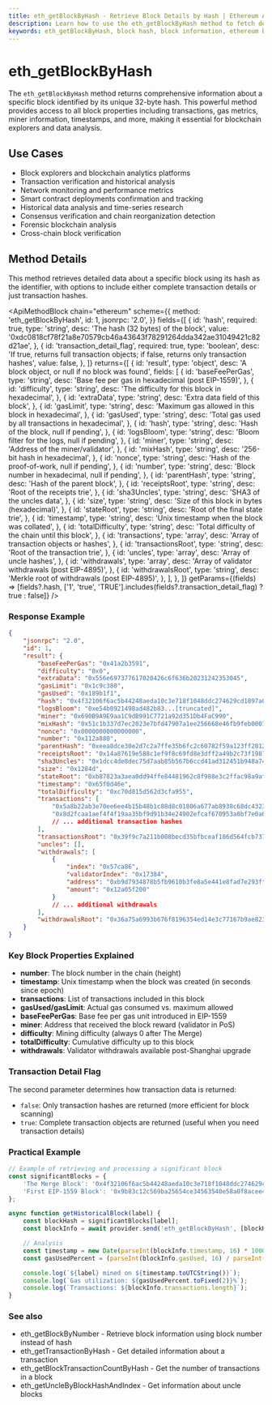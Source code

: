 ```yaml
---
title: eth_getBlockByHash - Retrieve Block Details by Hash | Ethereum API Methods
description: Learn how to use the eth_getBlockByHash method to fetch detailed information about Ethereum blocks using their hash. Includes transaction details and block properties.
keywords: eth_getBlockByHash, block hash, block information, ethereum block, transaction history, blockchain explorer, block data, block header, block details, eth block lookup
---
```


# eth_getBlockByHash

The `eth_getBlockByHash` method returns comprehensive information about a specific block identified by its unique 32-byte hash. This powerful method provides access to all block properties including transactions, gas metrics, miner information, timestamps, and more, making it essential for blockchain explorers and data analysis.

## Use Cases

- Block explorers and blockchain analytics platforms
- Transaction verification and historical analysis
- Network monitoring and performance metrics
- Smart contract deployments confirmation and tracking
- Historical data analysis and time-series research
- Consensus verification and chain reorganization detection
- Forensic blockchain analysis
- Cross-chain block verification

## Method Details

This method retrieves detailed data about a specific block using its hash as the identifier, with options to include either complete transaction details or just transaction hashes.

<ApiMethodBlock
	chain="ethereum"
	scheme={{
		method: 'eth_getBlockByHash',
		id: 1,
		jsonrpc: '2.0',
	}}
	fields={[
		{
			id: 'hash',
			required: true,
			type: 'string',
			desc: 'The hash (32 bytes) of the block',
			value: '0xdc0818cf78f21a8e70579cb46a43643f78291264dda342ae31049421c82d21ae',
		},
		{
			id: 'transaction_detail_flag',
			required: true,
			type: 'boolean',
			desc: 'If true, returns full transaction objects; if false, returns only transaction hashes',
			value: false,
		},
	]}
	returns={[
		{
			id: 'result',
			type: 'object',
			desc: 'A block object, or null if no block was found',
			fields: [
				{
					id: 'baseFeePerGas',
					type: 'string',
					desc: 'Base fee per gas in hexadecimal (post EIP-1559)',
				},
				{
					id: 'difficulty',
					type: 'string',
					desc: 'The difficulty for this block in hexadecimal',
				},
				{
					id: 'extraData',
					type: 'string',
					desc: 'Extra data field of this block',
				},
				{
					id: 'gasLimit',
					type: 'string',
					desc: 'Maximum gas allowed in this block in hexadecimal',
				},
				{
					id: 'gasUsed',
					type: 'string',
					desc: 'Total gas used by all transactions in hexadecimal',
				},
				{
					id: 'hash',
					type: 'string',
					desc: 'Hash of the block, null if pending',
				},
				{
					id: 'logsBloom',
					type: 'string',
					desc: 'Bloom filter for the logs, null if pending',
				},
				{
					id: 'miner',
					type: 'string',
					desc: 'Address of the miner/validator',
				},
				{
					id: 'mixHash',
					type: 'string',
					desc: '256-bit hash in hexadecimal',
				},
				{
					id: 'nonce',
					type: 'string',
					desc: 'Hash of the proof-of-work, null if pending',
				},
				{
					id: 'number',
					type: 'string',
					desc: 'Block number in hexadecimal, null if pending',
				},
				{
					id: 'parentHash',
					type: 'string',
					desc: 'Hash of the parent block',
				},
				{
					id: 'receiptsRoot',
					type: 'string',
					desc: 'Root of the receipts trie',
				},
				{
					id: 'sha3Uncles',
					type: 'string',
					desc: 'SHA3 of the uncles data',
				},
				{
					id: 'size',
					type: 'string',
					desc: 'Size of this block in bytes (hexadecimal)',
				},
				{
					id: 'stateRoot',
					type: 'string',
					desc: 'Root of the final state trie',
				},
				{
					id: 'timestamp',
					type: 'string',
					desc: 'Unix timestamp when the block was collated',
				},
				{
					id: 'totalDifficulty',
					type: 'string',
					desc: 'Total difficulty of the chain until this block',
				},
				{
					id: 'transactions',
					type: 'array',
					desc: 'Array of transaction objects or hashes',
				},
				{
					id: 'transactionsRoot',
					type: 'string',
					desc: 'Root of the transaction trie',
				},
				{
					id: 'uncles',
					type: 'array',
					desc: 'Array of uncle hashes',
				},
				{
					id: 'withdrawals',
					type: 'array',
					desc: 'Array of validator withdrawals (post EIP-4895)',
				},
				{
					id: 'withdrawalsRoot',
					type: 'string',
					desc: 'Merkle root of withdrawals (post EIP-4895)',
				},
			],
		},
	]}
	getParams={(fields) => [fields?.hash, ['1', 'true', 'TRUE'].includes(fields?.transaction_detail_flag) ? true : false]}
/>

### Response Example

```json
{
	"jsonrpc": "2.0",
	"id": 1,
	"result": {
		"baseFeePerGas": "0x41a2b3591",
		"difficulty": "0x0",
		"extraData": "0x556e697377617020426c6f636b20231242353045",
		"gasLimit": "0x1c9c380",
		"gasUsed": "0x189b1f1",
		"hash": "0x4f32106f6ac5b44248aeda10c3e718f1048ddc274629cd1897a0ff1f7926c41e",
		"logsBloom": "0xe54b0921498ad482b83...[truncated]",
		"miner": "0x690B9A9E9aa1C9dB991C7721a92d351Db4FaC990",
		"mixHash": "0x51c1b337d7ec2023e7bfd47907a1ee256668e46fb9feb0007c62f9bc2a8a19a7",
		"nonce": "0x0000000000000000",
		"number": "0x112a880",
		"parentHash": "0xeea8dce30e2d7c2a7ffe35b6fc2c60782f59a123ff2812e85bf4a49839c6d5a2",
		"receiptsRoot": "0x14a87619e588c1ef9f8c69fd8e3dff2a49b2c73f19871a74a7e1d97d67d00416",
		"sha3Uncles": "0x1dcc4de8dec75d7aab85b567b6ccd41ad312451b948a7413f0a142fd40d49347",
		"size": "0x1284d",
		"stateRoot": "0xb87823a3aea0dd94ffe84481962c8f988e3c2ffac98a9af2b81c1c3e4fcc6dc0",
		"timestamp": "0x65f0d46e",
		"totalDifficulty": "0xc70d815d562d3cfa955",
		"transactions": [
			"0x5a8b22ab3e70ee6ee4b15b48b1c88d8c01806a677ab8938c68dc4323cf51ae7a",
			"0x8d2fcaa1aef4f4f19aa35bf9d91b34e24902efcaf670953a0bf7e0a6dc585e53"
			// ... additional transaction hashes
		],
		"transactionsRoot": "0x39f9c7a211b008becd35bfbceaf186d564fcb737a9c026f8af7b5d89a8989143",
		"uncles": [],
		"withdrawals": [
			{
				"index": "0x57ca86",
				"validatorIndex": "0x17384",
				"address": "0xb9d7934878b5fb9610b3fe8a5e441e8fad7e293f",
				"amount": "0x12a05f200"
			}
			// ... additional withdrawals
		],
		"withdrawalsRoot": "0x36a75a6993b676f8196354ed14e3c77167b9ae823211706b30aa125c3a5dac28"
	}
}
```

### Key Block Properties Explained

- **number**: The block number in the chain (height)
- **timestamp**: Unix timestamp when the block was created (in seconds since epoch)
- **transactions**: List of transactions included in this block
- **gasUsed/gasLimit**: Actual gas consumed vs. maximum allowed
- **baseFeePerGas**: Base fee per gas unit introduced in EIP-1559
- **miner**: Address that received the block reward (validator in PoS)
- **difficulty**: Mining difficulty (always 0 after The Merge)
- **totalDifficulty**: Cumulative difficulty up to this block
- **withdrawals**: Validator withdrawals available post-Shanghai upgrade

### Transaction Detail Flag

The second parameter determines how transaction data is returned:
- `false`: Only transaction hashes are returned (more efficient for block scanning)
- `true`: Complete transaction objects are returned (useful when you need transaction details)

### Practical Example

```javascript
// Example of retrieving and processing a significant block
const significantBlocks = {
	'The Merge Block': '0x4f32106f6ac5b44248aeda10c3e718f1048ddc274629cd1897a0ff1f7926c41e',
	'First EIP-1559 Block': '0x9b83c12c569ba25654ce34563540e58a0f8acee4645178544a2a35ccfbdba6cc',
};

async function getHistoricalBlock(label) {
	const blockHash = significantBlocks[label];
	const blockInfo = await provider.send('eth_getBlockByHash', [blockHash, false]);

	// Analysis
	const timestamp = new Date(parseInt(blockInfo.timestamp, 16) * 1000);
	const gasUsedPercent = (parseInt(blockInfo.gasUsed, 16) / parseInt(blockInfo.gasLimit, 16)) * 100;

	console.log(`${label} mined on ${timestamp.toUTCString()}`);
	console.log(`Gas utilization: ${gasUsedPercent.toFixed(2)}%`);
	console.log(`Transactions: ${blockInfo.transactions.length}`);
}
```

### See also

- <Link to="/docs/ethereum/core-methods/eth_getBlockByNumber" title="Get block by number">eth_getBlockByNumber</Link> - Retrieve block information using block number instead of hash
- <Link to="/docs/ethereum/core-methods/eth_getTransactionByHash" title="Get transaction details">eth_getTransactionByHash</Link> - Get detailed information about a transaction
- <Link to="/docs/ethereum/core-methods/eth_getBlockTransactionCountByHash" title="Count transactions in block">eth_getBlockTransactionCountByHash</Link> - Get the number of transactions in a block
- <Link to="/docs/ethereum/core-methods/eth_getUncleByBlockHashAndIndex" title="Get uncle blocks">eth_getUncleByBlockHashAndIndex</Link> - Get information about uncle blocks
